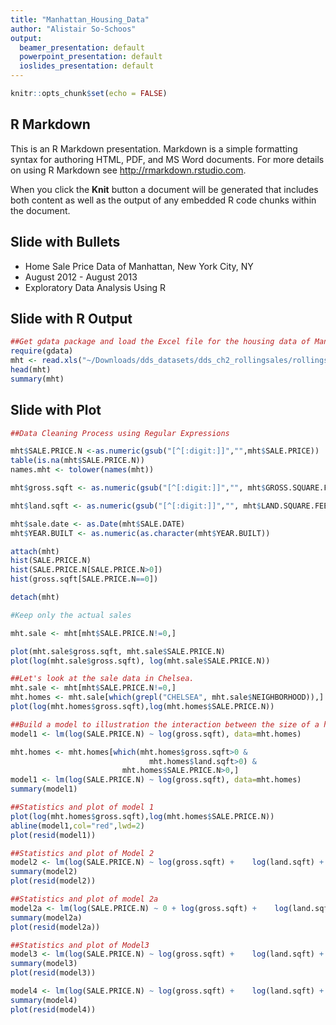 ```yaml
---
title: "Manhattan_Housing_Data"
author: "Alistair So-Schoos"
output:
  beamer_presentation: default
  powerpoint_presentation: default
  ioslides_presentation: default
---
```


```r
knitr::opts_chunk$set(echo = FALSE)
```

## R Markdown

This is an R Markdown presentation. Markdown is a simple formatting syntax for authoring HTML, PDF, and MS Word documents. For more details on using R Markdown see <http://rmarkdown.rstudio.com>.

When you click the **Knit** button a document will be generated that includes both content as well as the output of any embedded R code chunks within the document.

## Slide with Bullets

- Home Sale Price Data of Manhattan, New York City, NY
- August 2012 - August 2013
- Exploratory Data Analysis Using R

## Slide with R Output

```r
##Get gdata package and load the Excel file for the housing data of Manhattan.
require(gdata)
mht <- read.xls("~/Downloads/dds_datasets/dds_ch2_rollingsales/rollingsales_manhattan.xls", pattern = "BOROUGH")
head(mht)
summary(mht)
```

## Slide with Plot

```r
##Data Cleaning Process using Regular Expressions

mht$SALE.PRICE.N <-as.numeric(gsub("[^[:digit:]]","",mht$SALE.PRICE))
table(is.na(mht$SALE.PRICE.N))
names.mht <- tolower(names(mht))

mht$gross.sqft <- as.numeric(gsub("[^[:digit:]]","", mht$GROSS.SQUARE.FEET))

mht$land.sqft <- as.numeric(gsub("[^[:digit:]]","", mht$LAND.SQUARE.FEET))

mht$sale.date <- as.Date(mht$SALE.DATE)
mht$YEAR.BUILT <- as.numeric(as.character(mht$YEAR.BUILT))

attach(mht)
hist(SALE.PRICE.N)
hist(SALE.PRICE.N[SALE.PRICE.N>0])
hist(gross.sqft[SALE.PRICE.N==0])

detach(mht)

```

```r
#Keep only the actual sales

mht.sale <- mht[mht$SALE.PRICE.N!=0,]

plot(mht.sale$gross.sqft, mht.sale$SALE.PRICE.N)
plot(log(mht.sale$gross.sqft), log(mht.sale$SALE.PRICE.N))
```

```r
##Let's look at the sale data in Chelsea.
mht.sale <- mht[mht$SALE.PRICE.N!=0,]
mht.homes <- mht.sale[which(grepl("CHELSEA", mht.sale$NEIGHBORHOOD)),]
plot(log(mht.homes$gross.sqft),log(mht.homes$SALE.PRICE.N))
```

```r
##Build a model to illustration the interaction between the size of a home and the sale price.
model1 <- lm(log(SALE.PRICE.N) ~ log(gross.sqft), data=mht.homes)

mht.homes <- mht.homes[which(mht.homes$gross.sqft>0 &
                               mht.homes$land.sqft>0) &
                         mht.homes$SALE.PRICE.N>0,]
model1 <- lm(log(SALE.PRICE.N) ~ log(gross.sqft), data=mht.homes)
summary(model1)
```

```r
##Statistics and plot of model 1
plot(log(mht.homes$gross.sqft),log(mht.homes$SALE.PRICE.N))
abline(model1,col="red",lwd=2)
plot(resid(model1))
```

```r
##Statistics and plot of Model 2
model2 <- lm(log(SALE.PRICE.N) ~ log(gross.sqft) +    log(land.sqft) + factor(mht.homes$ZIP.CODE),data=mht.homes)
summary(model2)
plot(resid(model2))
```

```r
##Statistics and plot of model 2a
model2a <- lm(log(SALE.PRICE.N) ~ 0 + log(gross.sqft) +    log(land.sqft) + factor(mht.homes$ZIP.CODE),data=mht.homes)
summary(model2a)
plot(resid(model2a))
```
```r
##Statistics and plot of Model3
model3 <- lm(log(SALE.PRICE.N) ~ log(gross.sqft) +    log(land.sqft) + factor(mht.homes$ZIP.CODE) + factor(mht.homes$BUILDING.CLASS.CATEGORY),data=mht.homes)
summary(model3)
plot(resid(model3))
```
```r
model4 <- lm(log(SALE.PRICE.N) ~ log(gross.sqft) +    log(land.sqft) + factor(mht.homes$RESIDENTIAL.UNITS) + factor(mht.homes$YEAR.BUILT),data=mht.homes)
summary(model4)
plot(resid(model4))
```

